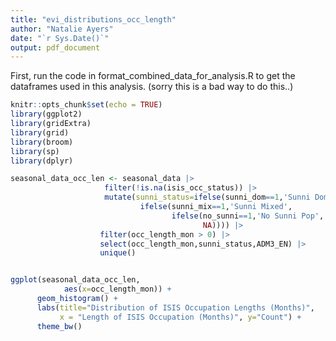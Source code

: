 ```yaml
---
title: "evi_distributions_occ_length"
author: "Natalie Ayers"
date: "`r Sys.Date()`"
output: pdf_document
---
```


First, run the code in format_combined_data_for_analysis.R to get the dataframes used in this analysis. (sorry this is a bad way to do this..)

```r
knitr::opts_chunk$set(echo = TRUE)
library(ggplot2)
library(gridExtra)
library(grid)
library(broom)
library(sp)
library(dplyr)
```

```r
seasonal_data_occ_len <- seasonal_data |>
                     filter(!is.na(isis_occ_status)) |>
                     mutate(sunni_status=ifelse(sunni_dom==1,'Sunni Dominated',
                             ifelse(sunni_mix==1,'Sunni Mixed',
                                    ifelse(no_sunni==1,'No Sunni Pop',
                                           NA)))) |>
                    filter(occ_length_mon > 0) |>
                    select(occ_length_mon,sunni_status,ADM3_EN) |>
                    unique()


ggplot(seasonal_data_occ_len,
            aes(x=occ_length_mon)) + 
      geom_histogram() + 
      labs(title="Distribution of ISIS Occupation Lengths (Months)",
           x = "Length of ISIS Occupation (Months)", y="Count") + 
      theme_bw() 

```
